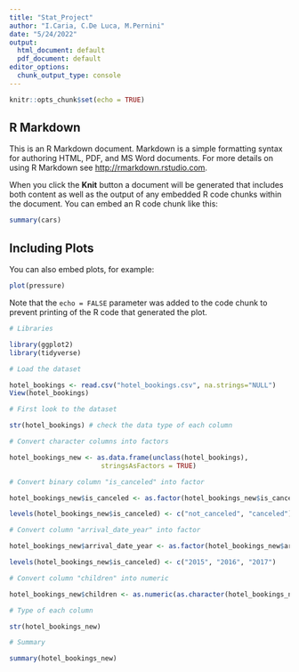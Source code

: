 ---
title: "Stat_Project"
author: "I.Caria, C.De Luca, M.Pernini"
date: "5/24/2022"
output:
  html_document: default
  pdf_document: default
editor_options: 
  chunk_output_type: console
---

```{r setup, include=FALSE}
knitr::opts_chunk$set(echo = TRUE)
```

## R Markdown

This is an R Markdown document. Markdown is a simple formatting syntax for authoring HTML, PDF, and MS Word documents. For more details on using R Markdown see <http://rmarkdown.rstudio.com>.

When you click the **Knit** button a document will be generated that includes both content as well as the output of any embedded R code chunks within the document. You can embed an R code chunk like this:

```{r cars}
summary(cars)
```

## Including Plots

You can also embed plots, for example:

```{r pressure, echo=FALSE}
plot(pressure)
```

Note that the `echo = FALSE` parameter was added to the code chunk to prevent printing of the R code that generated the plot.

```{r message=FALSE, warning=FALSE}
# Libraries

library(ggplot2)
library(tidyverse)
```


```{r}
# Load the dataset

hotel_bookings <- read.csv("hotel_bookings.csv", na.strings="NULL")
View(hotel_bookings)
```


```{r}
# First look to the dataset

str(hotel_bookings) # check the data type of each column

```



```{r}
# Convert character columns into factors

hotel_bookings_new <- as.data.frame(unclass(hotel_bookings),
                       stringsAsFactors = TRUE)
```


```{r}
# Convert binary column "is_canceled" into factor

hotel_bookings_new$is_canceled <- as.factor(hotel_bookings_new$is_canceled)

levels(hotel_bookings_new$is_canceled) <- c("not_canceled", "canceled")
```

```{r}
# Convert column "arrival_date_year" into factor

hotel_bookings_new$arrival_date_year <- as.factor(hotel_bookings_new$arrival_date_year)

levels(hotel_bookings_new$is_canceled) <- c("2015", "2016", "2017")
```

```{r}
# Convert column "children" into numeric

hotel_bookings_new$children <- as.numeric(as.character(hotel_bookings_new$children))
```


```{r}
# Type of each column

str(hotel_bookings_new)

# Summary

summary(hotel_bookings_new)
```



```{r}

```


